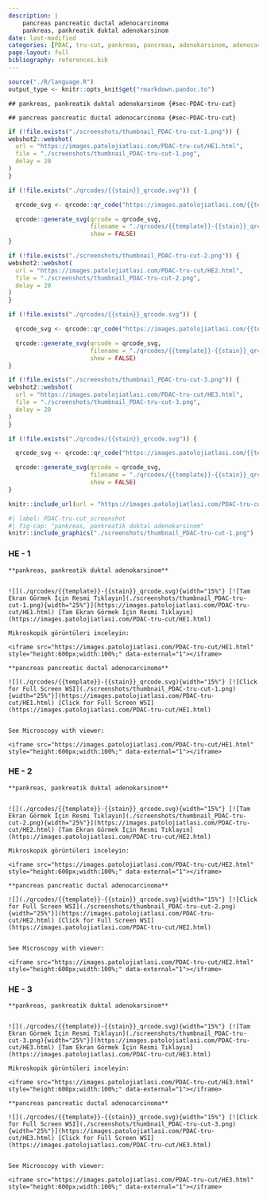 ```yaml
---
description: |
    pancreas pancreatic ductal adenocarcinoma
    pankreas, pankreatik duktal adenokarsinom
date: last-modified
categories: [PDAC, tru-cut, pankreas, pancreas, adenokarsinom, adenocarcinoma]
page-layout: full
bibliography: references.bib
---
```



```r
source("./R/language.R")
output_type <- knitr::opts_knit$get("rmarkdown.pandoc.to")
```




```asis
## pankreas, pankreatik duktal adenokarsinom {#sec-PDAC-tru-cut}
```


```asis
## pancreas pancreatic ductal adenocarcinoma {#sec-PDAC-tru-cut}
```


```r
if (!file.exists("./screenshots/thumbnail_PDAC-tru-cut-1.png")) {
webshot2::webshot(
  url = "https://images.patolojiatlasi.com/PDAC-tru-cut/HE1.html",
  file = "./screenshots/thumbnail_PDAC-tru-cut-1.png",
  delay = 20
)
}
```


```r
if (!file.exists("./qrcodes/{{stain}}_qrcode.svg")) {

  qrcode_svg <- qrcode::qr_code("https://images.patolojiatlasi.com/{{template}}/{{stain}}.html")

  qrcode::generate_svg(qrcode = qrcode_svg,
                       filename = "./qrcodes/{{template}}-{{stain}}_qrcode.svg",
                       show = FALSE)
}
```


```r
if (!file.exists("./screenshots/thumbnail_PDAC-tru-cut-2.png")) {
webshot2::webshot(
  url = "https://images.patolojiatlasi.com/PDAC-tru-cut/HE2.html",
  file = "./screenshots/thumbnail_PDAC-tru-cut-2.png",
  delay = 20
)
}
```


```r
if (!file.exists("./qrcodes/{{stain}}_qrcode.svg")) {

  qrcode_svg <- qrcode::qr_code("https://images.patolojiatlasi.com/{{template}}/{{stain}}.html")

  qrcode::generate_svg(qrcode = qrcode_svg,
                       filename = "./qrcodes/{{template}}-{{stain}}_qrcode.svg",
                       show = FALSE)
}
```



```r
if (!file.exists("./screenshots/thumbnail_PDAC-tru-cut-3.png")) {
webshot2::webshot(
  url = "https://images.patolojiatlasi.com/PDAC-tru-cut/HE3.html",
  file = "./screenshots/thumbnail_PDAC-tru-cut-3.png",
  delay = 20
)
}
```


```r
if (!file.exists("./qrcodes/{{stain}}_qrcode.svg")) {

  qrcode_svg <- qrcode::qr_code("https://images.patolojiatlasi.com/{{template}}/{{stain}}.html")

  qrcode::generate_svg(qrcode = qrcode_svg,
                       filename = "./qrcodes/{{template}}-{{stain}}_qrcode.svg",
                       show = FALSE)
}
```



```r
knitr::include_url(url = "https://images.patolojiatlasi.com/PDAC-tru-cut/HE1.html")
```

```r
#| label: PDAC-tru-cut_screenshot
#| fig-cap: "pankreas, pankreatik duktal adenokarsinom"
knitr::include_graphics("./screenshots/thumbnail_PDAC-tru-cut-1.png")
```


::::: panel-tabset

### HE - 1


```asis

**pankreas, pankreatik duktal adenokarsinom**


![](./qrcodes/{{template}}-{{stain}}_qrcode.svg){width="15%"} [![Tam Ekran Görmek İçin Resmi Tıklayın](./screenshots/thumbnail_PDAC-tru-cut-1.png){width="25%"}](https://images.patolojiatlasi.com/PDAC-tru-cut/HE1.html) [Tam Ekran Görmek İçin Resmi Tıklayın](https://images.patolojiatlasi.com/PDAC-tru-cut/HE1.html)
```


```asis
Mikroskopik görüntüleri inceleyin:

<iframe src="https://images.patolojiatlasi.com/PDAC-tru-cut/HE1.html" style="height:600px;width:100%;" data-external="1"></iframe>

```




```asis

**pancreas pancreatic ductal adenocarcinoma**

![](./qrcodes/{{template}}-{{stain}}_qrcode.svg){width="15%"} [![Click for Full Screen WSI](./screenshots/thumbnail_PDAC-tru-cut-1.png){width="25%"}](https://images.patolojiatlasi.com/PDAC-tru-cut/HE1.html) [Click for Full Screen WSI](https://images.patolojiatlasi.com/PDAC-tru-cut/HE1.html)


```



```asis

See Microscopy with viewer: 

<iframe src="https://images.patolojiatlasi.com/PDAC-tru-cut/HE1.html" style="height:600px;width:100%;" data-external="1"></iframe>

```





### HE - 2


```asis

**pankreas, pankreatik duktal adenokarsinom**


![](./qrcodes/{{template}}-{{stain}}_qrcode.svg){width="15%"} [![Tam Ekran Görmek İçin Resmi Tıklayın](./screenshots/thumbnail_PDAC-tru-cut-2.png){width="25%"}](https://images.patolojiatlasi.com/PDAC-tru-cut/HE2.html) [Tam Ekran Görmek İçin Resmi Tıklayın](https://images.patolojiatlasi.com/PDAC-tru-cut/HE2.html)
```




```asis
Mikroskopik görüntüleri inceleyin:

<iframe src="https://images.patolojiatlasi.com/PDAC-tru-cut/HE2.html" style="height:600px;width:100%;" data-external="1"></iframe>

```



```asis

**pancreas pancreatic ductal adenocarcinoma**

![](./qrcodes/{{template}}-{{stain}}_qrcode.svg){width="15%"} [![Click for Full Screen WSI](./screenshots/thumbnail_PDAC-tru-cut-2.png){width="25%"}](https://images.patolojiatlasi.com/PDAC-tru-cut/HE2.html) [Click for Full Screen WSI](https://images.patolojiatlasi.com/PDAC-tru-cut/HE2.html)


```



```asis

See Microscopy with viewer: 

<iframe src="https://images.patolojiatlasi.com/PDAC-tru-cut/HE2.html" style="height:600px;width:100%;" data-external="1"></iframe>

```




### HE - 3

```asis

**pankreas, pankreatik duktal adenokarsinom**


![](./qrcodes/{{template}}-{{stain}}_qrcode.svg){width="15%"} [![Tam Ekran Görmek İçin Resmi Tıklayın](./screenshots/thumbnail_PDAC-tru-cut-3.png){width="25%"}](https://images.patolojiatlasi.com/PDAC-tru-cut/HE3.html) [Tam Ekran Görmek İçin Resmi Tıklayın](https://images.patolojiatlasi.com/PDAC-tru-cut/HE3.html)
```




```asis
Mikroskopik görüntüleri inceleyin:

<iframe src="https://images.patolojiatlasi.com/PDAC-tru-cut/HE3.html" style="height:600px;width:100%;" data-external="1"></iframe>

```




```asis

**pancreas pancreatic ductal adenocarcinoma**

![](./qrcodes/{{template}}-{{stain}}_qrcode.svg){width="15%"} [![Click for Full Screen WSI](./screenshots/thumbnail_PDAC-tru-cut-3.png){width="25%"}](https://images.patolojiatlasi.com/PDAC-tru-cut/HE3.html) [Click for Full Screen WSI](https://images.patolojiatlasi.com/PDAC-tru-cut/HE3.html)


```



```asis

See Microscopy with viewer: 

<iframe src="https://images.patolojiatlasi.com/PDAC-tru-cut/HE3.html" style="height:600px;width:100%;" data-external="1"></iframe>

```


:::::


